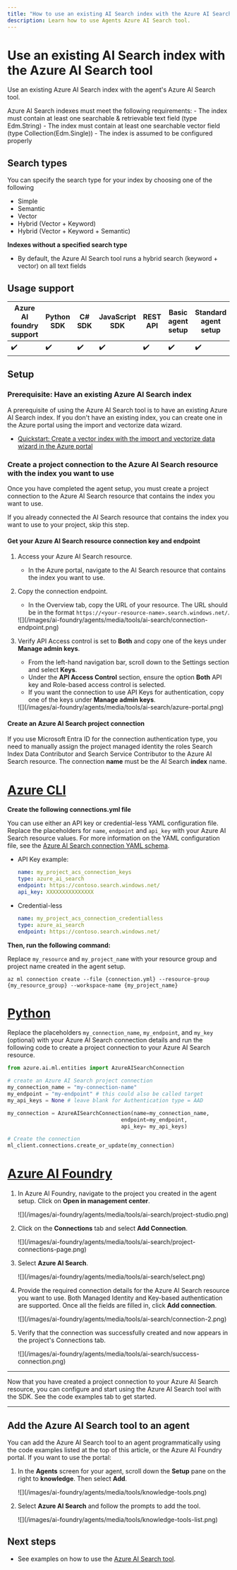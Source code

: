 ```yaml
---
title: "How to use an existing AI Search index with the Azure AI Search tool"
description: Learn how to use Agents Azure AI Search tool.
---
```


# Use an existing AI Search index with the Azure AI Search tool

Use an existing Azure AI Search index with the agent's Azure AI Search tool.

<Note>
Azure AI Search indexes must meet the following requirements:
- The index must contain at least one searchable & retrievable text field (type Edm.String) 
- The index must contain at least one searchable vector field (type Collection(Edm.Single)) 
- The index is assumed to be configured properly
</Note>

## Search types
You can specify the search type for your index by choosing one of the following
- Simple
- Semantic
- Vector
- Hybrid (Vector + Keyword)
- Hybrid (Vector + Keyword + Semantic)


**Indexes without a specified search type**
- By default, the Azure AI Search tool runs a hybrid search (keyword + vector) on all text fields 

## Usage support

|Azure AI foundry support  | Python SDK |	C# SDK | JavaScript SDK | REST API | Basic agent setup | Standard agent setup |
|---------|---------|---------|---------|---------|---------|---------|
| ✔️ | ✔️ | ✔️ | ✔️ | ✔️ | ✔️ | ✔️ |

## Setup

### Prerequisite: Have an existing Azure AI Search index
A prerequisite of using the Azure AI Search tool is to have an existing Azure AI Search index. If you don't have an existing index, you can create one in the Azure portal using the import and vectorize data wizard.
-  [Quickstart: Create a vector index with the import and vectorize data wizard in the Azure portal](../../../../search\search-get-started-portal-import-vectors)

### Create a project connection to the Azure AI Search resource with the index you want to use
Once you have completed the agent setup, you must create a project connection to the Azure AI Search resource that contains the index you want to use. 

If you already connected the AI Search resource that contains the index you want to use to your project, skip this step. 

#### Get your Azure AI Search resource connection key and endpoint
1. Access your Azure AI Search resource.
     - In the Azure portal, navigate to the AI Search resource that contains the index you want to use. 
2. Copy the connection endpoint.
    - In the Overview tab, copy the URL of your resource. The URL should be in the format `https://<your-resource-name>.search.windows.net/`.
     <Frame>
        ![](/images/ai-foundry/agents/media/tools/ai-search/connection-endpoint.png)
     </Frame>

3. Verify API Access control is set to **Both** and copy one of the keys under **Manage admin keys**. 
    - From the left-hand navigation bar, scroll down to the Settings section and select **Keys**. 
    - Under the **API Access Control** section, ensure the option **Both** API key and Role-based access control is selected.
    - If you want the connection to use API Keys for authentication, copy one of the keys under **Manage admin keys**.
    <Frame>
        ![](/images/ai-foundry/agents/media/tools/ai-search/azure-portal.png)
    </Frame>

#### Create an Azure AI Search project connection
If you use Microsoft Entra ID for the connection authentication type, you need to manually assign the project managed identity the roles Search Index Data Contributor and Search Service Contributor to the Azure AI Search resource. The connection **name** must be the AI Search **index** name. 

# [Azure CLI](#tab/azurecli)

**Create the following connections.yml file**


You can use either an API key or credential-less YAML configuration file. Replace the placeholders for ```name```, ```endpoint``` and ```api_key``` with your Azure AI Search resource values. For more information on the YAML configuration file, see the [Azure AI Search connection YAML schema](../../../../machine-learning\reference-yaml-connection-ai-search). 
- API Key example:

    ```yml
    name: my_project_acs_connection_keys
    type: azure_ai_search
    endpoint: https://contoso.search.windows.net/
    api_key: XXXXXXXXXXXXXXX
    ```

- Credential-less

    ```yml    
    name: my_project_acs_connection_credentialless
    type: azure_ai_search
    endpoint: https://contoso.search.windows.net/
    ```
**Then, run the following command:**

Replace ```my_resource``` and ```my_project_name``` with your resource group and project name created in the agent setup.
```azurecli
az ml connection create --file {connection.yml} --resource-group {my_resource_group} --workspace-name {my_project_name}
```
# [Python](#tab/pythonsdk)
Replace the placeholders ```my_connection_name```, ```my_endpoint```, and ```my_key``` (optional)  with your Azure AI Search connection details and run the following code to create a project connection to your Azure AI Search resource.
```python
from azure.ai.ml.entities import AzureAISearchConnection

# create an Azure AI Search project connection
my_connection_name = "my-connection-name"
my_endpoint = "my-endpoint" # this could also be called target
my_api_keys = None # leave blank for Authentication type = AAD

my_connection = AzureAISearchConnection(name=my_connection_name,
                                    endpoint=my_endpoint, 
                                    api_key= my_api_keys)

# Create the connection
ml_client.connections.create_or_update(my_connection)
```

# [Azure AI Foundry](#tab/azureaifoundry)
1. In Azure AI Foundry, navigate to the project you created in the agent setup. Click on **Open in management center**.
    <Frame>
        ![](/images/ai-foundry/agents/media/tools/ai-search/project-studio.png)
    </Frame>

2. Click on the **Connections** tab and select **Add Connection**.
    <Frame>
        ![](/images/ai-foundry/agents/media/tools/ai-search/project-connections-page.png)
    </Frame>

3. Select **Azure AI Search**.
    <Frame>
        ![](/images/ai-foundry/agents/media/tools/ai-search/select.png)
    </Frame>

4. Provide the required connection details for the Azure AI Search resource you want to use. Both Managed Identity and Key-based authentication are supported. Once all the fields are filled in, click **Add connection**.
    <Frame>
        ![](/images/ai-foundry/agents/media/tools/ai-search/connection-2.png)
    </Frame>

5. Verify that the connection was successfully created and now appears in the project's Connections tab.
    <Frame>
        ![](/images/ai-foundry/agents/media/tools/ai-search/success-connection.png)
    </Frame>
---

Now that you have created a project connection to your Azure AI Search resource, you can configure and start using the Azure AI Search tool with the SDK. See the code examples tab to get started.

-------------------------
## Add the Azure AI Search tool to an agent

You can add the Azure AI Search tool to an agent programmatically using the code examples listed at the top of this article, or the Azure AI Foundry portal. If you want to use the portal:

1. In the **Agents** screen for your agent, scroll down the **Setup** pane on the right to **knowledge**. Then select **Add**.

    <Frame>
        ![](/images/ai-foundry/agents/media/tools/knowledge-tools.png)
    </Frame>

1. Select **Azure AI Search** and follow the prompts to add the tool. 

    <Frame>
        ![](/images/ai-foundry/agents/media/tools/knowledge-tools-list.png)
    </Frame>

## Next steps

* See examples on how to use the [Azure AI Search tool](azure-ai-search-samples). 
